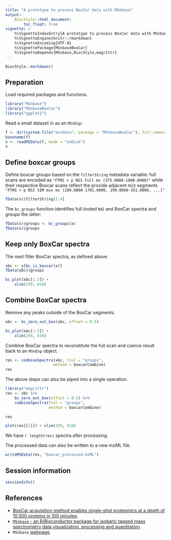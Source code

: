 ```yaml
---
title: "A prototype to process BoxCar data with MSnbase"
output:
    BiocStyle::html_document:
        toc_float: true
vignette: >
    %\VignetteIndexEntry{A prototype to process BoxCar data with MSnbase}
    %\VignetteEngine{knitr::rmarkdown}
    %\VignetteEncoding{UTF-8}
    %\VignettePackage{MSnbaseBoxCar}
    %\VignetteDepends{MSnbase,BiocStyle,magrittr}
---
```



```r
BiocStyle::markdown()
```

## Preparation

Load required packages and functions. 

```r
library("MSnbase")
library("MSnbaseBoxCar")
library("ggplot2")
```

Read a small dataset in as an `MSnExp`:

```r
f <- dir(system.file("extdata", package = "MSnbaseBoxCar"), full.names = TRUE)
basename(f)
x <- readMSData(f, mode = "onDisk")
x
```

## Define boxcar groups

Define boxcar groups based on the `filterString` metadata variable:
full scans are encoded as `"FTMS + p NSI Full ms
[375.0000-1800.0000]"` while their respective Boxcar scans reflect the
provide adjacent m/z segments `"FTMS + p NSI SIM msx ms
[299.0000-1701.0000, 299.0000-351.0000, ...]"`


```r
fData(x)$filterString[1:4]
```

The `bc_groups` function identifies full (noted `NA`) and BoxCar
spectra and groups the latter:


```r
fData(x)$groups <- bc_groups(x)
fData(x)$groups
```
## Keep only BoxCar spectra

The next filter BoxCar spectra, as defined above.

```r
xbc <- x[bc_is_boxcar(x)]
fData(xbc)$groups
```

```r
bc_plot(xbc[1:3]) +
    xlim(299, 610)
```

## Combine BoxCar spectra 

Remove any peaks outside of the BoxCar segments.

```r
xbc <- bc_zero_out_box(xbc, offset = 0.5)
```

```r
bc_plot(xbc[1:3]) +
    xlim(299, 610)
```

Combine BoxCar spectra to reconstitute the full scan and coerce result
back to an `MSnExp` object.

```r
res <- combineSpectra(xbc, fcol = "groups",
                     method = boxcarCombine)
res
```

The above steps can also be piped into a single operation.

```r
library("magrittr")
res <- xbc %>%
    bc_zero_out_box(offset = 0.5) %>%
    combineSpectra(fcol = "groups",
                   method = boxcarCombine)

res
```

```r
plot(res[[1]]) + xlim(299, 610)
```

We have `r length(res)` spectra after processing.

The processed data can also be written to a new mzML file.

```r
writeMSData(res, "boxcar_processed.mzML")
```

## Session information

```r
sessionInfo()
```

## References

- [BoxCar acquisition method enables single-shot proteomics at a depth
  of 10,000 proteins in 100
  minutes](https://www.nature.com/articles/s41592-018-0003-5).
- [`MSnbase` - an R/Bioconductor package for isobaric tagged mass
  spectrometry data visualization, processing and
  quantitation](https://pubmed.ncbi.nlm.nih.gov/22113085/).
- `MSnbase` [webpage](http://lgatto.github.io/MSnbase/).
